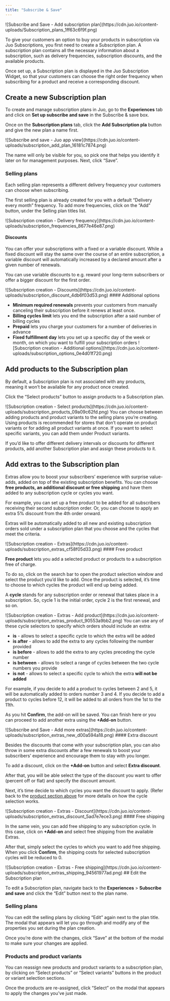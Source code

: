 ```yaml
---
title: "Subscribe & Save"
---
```


<Frame>
  ![Subscribe and Save - Add subscription
  plan](https://cdn.juo.io/content-uploads/Subscription_plans_1ff63c6f9f.png)
</Frame>

To give your customers an option to buy your products in subscription via Juo Subscriptions, you first need to create a Subscription plan. A subscription plan contains all the necessary information about a subscription, such as delivery frequencies, subscription discounts, and the available products.

Once set up, a Subscription plan is displayed in the Juo Subscription Widget, so that your customers can choose the right order frequency when subscribing for a product and receive a corresponding discount.

## Create a new Subscription plan

To create and manage subscription plans in Juo, go to the **Experiences** tab and click on **Set up subscribe and save** in the Subscribe & save box.

Once on the **Subscription plans** tab, click the **Add Subscription pla** button and give the new plan a name first.

<Frame caption="Add new subscription plan under Subscribe and save">
  ![Subscribe and save - Juo app
  view](https://cdn.juo.io/content-uploads/subscription_add_plan_16181c7874.png)
</Frame>

The name will only be visible for you, so pick one that helps you identify it later on for management purposes. Next, click “Save”.

### Selling plans

Each selling plan represents a different delivery frequency your customers can choose when subscribing.

The first selling plan is already created for you with a default “Delivery every month” frequency. To add more frequencies, click on the “Add” button, under the Selling plan titles list.

<Frame caption="New Selling plans will be added with auto-filled frequencies">
  ![Subscription creation - Delivery
  frequency](https://cdn.juo.io/content-uploads/subscription_frequencies_8677e46e87.png)
</Frame>

#### Discounts

You can offer your subscriptions with a fixed or a variable discount. While a fixed discount will stay the same over the course of an entire subscription, a variable discount will automatically increased by a declared amount after a given number of renewals.

You can use variable discounts to e.g. reward your long-term subscribers or offer a bigger discount for the first order.

<Frame>
  ![Subscription creation -
  Discounts](https://cdn.juo.io/content-uploads/subscription_discount_4db6f03d53.png)
</Frame>
#### Additional options

- **Minimum required renewals** prevents your customers from manually canceling their subscription before it renews at least once.
- **Billing cycles limit** lets you end the subscription after a said number of billing cycles
- **Prepaid** lets you charge your customers for a number of deliveries in advance
- **Fixed fulfillment day** lets you set up a specific day of the week or month, on which you want to fulfill your subscription orders
  <Frame>
    ![Subscription creation - Additional
    options](https://cdn.juo.io/content-uploads/subscription_options_0e4d01f720.png)
  </Frame>

## Add products to the Subscription plan

By default, a Subscription plan is not associated with any products, meaning it won’t be available for any product once created.

Click the “Select products” button to assign products to a Subscription plan.

<Frame>
  ![Subscription creation - Select
  products](https://cdn.juo.io/content-uploads/subscription_products_09a09c62fd.png)
</Frame>
You can choose between adding products and product variants to the selling plans
you’re creating. Using products is recommended for stores that don’t operate on product
variants or for adding all product variants at once. If you want to select specific
variants, you can add them under Product variants.

If you’d like to offer different delivery intervals or discounts for different products, add another Subscription plan and assign these products to it.

## Add extras to the Subscription plan

Extras allow you to boost your subscribers’ experience with surprise value-adds, added on top of the existing subscription benefits. You can choose **free products, an additional discount or free shipping** and have them added to any subscription cycle or cycles you want.

For example, you can set up a free product to be added for all subscribers receiving their second subscription order. Or, you can choose to apply an extra 5% discount from the 4th order onward.

Extras will be automatically added to all new and existing subscription orders sold under a subscription plan that you choose and the cycles that meet the criteria.

<Frame>
  ![Subscription creation -
  Extras](https://cdn.juo.io/content-uploads/subscription_extras_cf58f05d33.png)
</Frame>
#### Free product

**Free product** lets you add a selected product or products to a subscription free of charge.

To do so, click on the search bar to open the product selection window and select the product you’d like to add. Once the product is selected, it’s time to choose to which cycles the product will end up being added.

A **cycle** stands for any subscription order or renewal that takes place in a subscription. So, cycle 1 is the initial order, cycle 2 is the first renewal, and so on.

<Frame>
  ![Subscription creation - Extras - Add
  product](https://cdn.juo.io/content-uploads/subscription_extras_product_90553a9bb2.png)
</Frame>
You can use any of these cycle selectors to specify which orders should include an
extra:

- **is** - allows to select a specific cycle to which the extra will be added
- **is after** - allows to add the extra to any cycles following the number provided
- **is before** - allows to add the extra to any cycles preceding the cycle number
- **is between** - allows to select a range of cycles between the two cycle numbers you provide
- **is not** - allows to select a specific cycle to which the extra **will not be added**

For example, if you decide to add a product to cycles between 2 and 5, it will be automatically added to orders number 3 and 4. If you decide to add a product to cycles before 12, it will be added to all orders from the 1st to the 11th.

As you hit **Confirm**, the add-on will be saved. You can finish here or you can proceed to add another extra using the **+Add-on** button.

<Frame>
  ![Subscribe and Save - Add more
  extras](https://cdn.juo.io/content-uploads/subscription_extras_new_d00a594a18.png)
</Frame>
#### Extra discount

Besides the discounts that come with your subscription plan, you can also throw in some extra discounts after a few renewals to boost your subscribers’ experience and encourage them to stay with you longer.

To add a discount, click on the **+Add-on** button and select **Extra discount**.

After that, you will be able select the type of the discount you want to offer (percent off or flat) and specify the discount amount.

Next, it’s time decide to which cycles you want the discount to apply. (Refer back to the [product section above](/subscribe-and-save#free-product) for more details on how the cycle selection works.

<Frame>
  ![Subscription creation - Extras -
  Discount](https://cdn.juo.io/content-uploads/subscription_extras_discount_5ad7e7ece3.png)
</Frame>
#### Free shipping

In the same vein, you can add free shipping to any subscription cycle. In this case, click on **+Add-on** and select free shipping from the available Extras.

After that, simply select the cycles to which you want to add free shipping. When you click **Confirm**, the shipping costs for selected subscription cycles will be reduced to 0.

<Frame>
  ![Subscription creation - Extras - Free
  shipping](https://cdn.juo.io/content-uploads/subscription_extras_shipping_94561977ad.png)
</Frame>
## Edit the Subscription plan

To edit a Subscription plan, navigate back to the **Experiences** > **Subscribe and save** and click the “Edit” button next to the plan name.

### Selling plans

You can edit the selling plans by clicking “Edit” again next to the plan title. The modal that appears will let you go through and modify any of the properties you set during the plan creation.

Once you’re done with the changes, click “Save” at the bottom of the modal to make sure your changes are applied.

### Products and product variants

You can reassign new products and product variants to a subscription plan, by clicking on “Select products” or “Select variants” buttons in the product or variant selection sections.

Once the products are re-assigned, click “Select” on the modal that appears to apply the changes you’ve just made.
